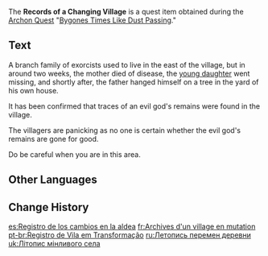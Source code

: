 {{Book Infobox
|image       = Item Someone's Diary.png
|type        = Quest Items
|quality     = 3
|description = Documents announcing the villagers' migration. It states the village was forced to relocate due to a god's remains.
|source1     = Picked up during [[Bygones Times Like Dust Passing]]
}}
The '''Records of a Changing Village''' is a quest item obtained during the [[Archon Quests|Archon Quest]] "[[Bygones Times Like Dust Passing]]."

==Text==
A branch family of exorcists used to live in the east of the village, but in around two weeks, the mother died of disease, the [[Shenhe|young daughter]] went missing, and shortly after, the father hanged himself on a tree in the yard of his own house.

It has been confirmed that traces of an evil god's remains were found in the village.

The villagers are panicking as no one is certain whether the evil god's remains are gone for good.

Do be careful when you are in this area.

==Other Languages==
{{Other Languages
|default_hidden = 1
|en      = Records of a Changing Village
|zhs     = 村庄变迁记录
|zhs_rm  = Cūnzhuāng Biànqiān Jìlù
|zht     = 村莊變遷記錄
|zht_rm  = Cūnzhuāng Biànqiān Jìlù
|ja      = {{Rubi|村|むら}}の{{Rubi|変|へん|遷|せん|記|き|録|ろく}}
|ja_rm   = Mura no Hensen Kiroku
|ko      = 마을 변천 기록
|ko_rm   = Ma'eul Byeoncheon Girok
|es      = Registro de los cambios en la aldea
|fr      = Archives d'un village en mutation
|ru      = Летопись перемен деревни
|th      = บันทึกการเปลี่ยนแปลงของหมู่บ้าน
|th_rm   = Banthuek Kan Plian Plaeng khong Muban
|vi      = Ghi Chép Của Thôn Làng
|de      = Protokoll zum Dorfumzug
|id      = Catatan Tentang Desa yang Berubah
|pt      = Registro de Vila em Transformação
|tr      = Changing Köyü Tarihi
|it      = Registro del Villaggio mutante
}}

==Change History==
{{Change History|2.4}}

[[es:Registro de los cambios en la aldea]]
[[fr:Archives d'un village en mutation]]
[[pt-br:Registro de Vila em Transformação]]
[[ru:Летопись перемен деревни]]
[[uk:Літопис мінливого села]]